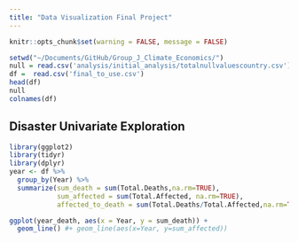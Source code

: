 ```yaml
---
title: "Data Visualization Final Project"
---
```


```r
knitr::opts_chunk$set(warning = FALSE, message = FALSE)
```

```r
setwd("~/Documents/GitHub/Group_J_Climate_Economics/")
null = read.csv('analysis/initial_analysis/totalnullvaluescountry.csv')
df =  read.csv('final_to_use.csv')
head(df)
null
colnames(df)
```
## Disaster Univariate Exploration

```r
library(ggplot2)
library(tidyr)
library(dplyr)
year <- df %>% 
  group_by(Year) %>%
  summarize(sum_death = sum(Total.Deaths,na.rm=TRUE),
            sum_affected = sum(Total.Affected, na.rm=TRUE),
            affected_to_death = sum(Total.Deaths/Total.Affected,na.rm=TRUE)) 

ggplot(year_death, aes(x = Year, y = sum_death)) +
  geom_line() #+ geom_line(aes(x=Year, y=sum_affected))

```

